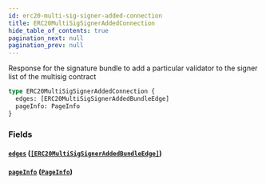 ```yaml
---
id: erc20-multi-sig-signer-added-connection
title: ERC20MultiSigSignerAddedConnection
hide_table_of_contents: true
pagination_next: null
pagination_prev: null
---
```



Response for the signature bundle to add a particular validator to the signer list of the multisig contract

```graphql
type ERC20MultiSigSignerAddedConnection {
  edges: [ERC20MultiSigSignerAddedBundleEdge]
  pageInfo: PageInfo
}
```


### Fields

#### [`edges`](#) ([`[ERC20MultiSigSignerAddedBundleEdge]`](/docs/testnet/graphql/objects/erc20-multi-sig-signer-added-bundle-edge))




#### [`pageInfo`](#) ([`PageInfo`](/docs/testnet/graphql/objects/page-info))






